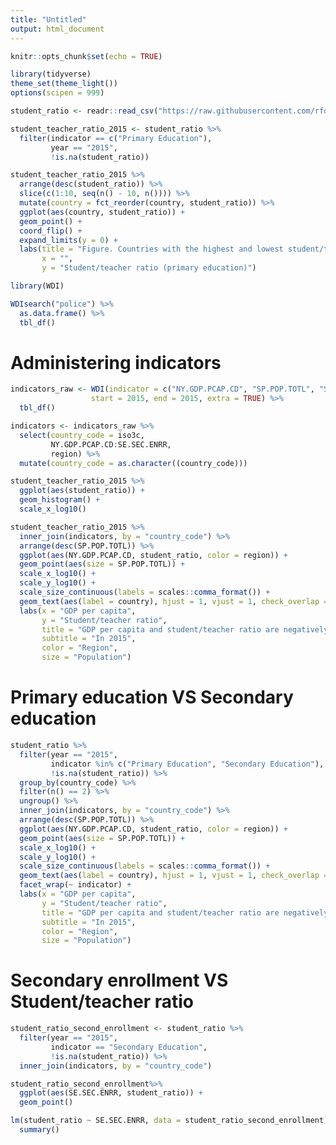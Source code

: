 ```yaml
---
title: "Untitled"
output: html_document
---
```


```r
knitr::opts_chunk$set(echo = TRUE)
```

```r
library(tidyverse)
theme_set(theme_light())
options(scipen = 999)

student_ratio <- readr::read_csv("https://raw.githubusercontent.com/rfordatascience/tidytuesday/master/data/2019/2019-05-07/student_teacher_ratio.csv")
```

```r
student_teacher_ratio_2015 <- student_ratio %>% 
  filter(indicator == c("Primary Education"), 
         year == "2015",
         !is.na(student_ratio)) 

student_teacher_ratio_2015 %>% 
  arrange(desc(student_ratio)) %>% 
  slice(c(1:10, seq(n() - 10, n()))) %>% 
  mutate(country = fct_reorder(country, student_ratio)) %>% 
  ggplot(aes(country, student_ratio)) + 
  geom_point() +
  coord_flip() + 
  expand_limits(y = 0) +
  labs(title = "Figure. Countries with the highest and lowest student/teacher ratio",
       x = "", 
       y = "Student/teacher ratio (primary education)")
```

```r
library(WDI)

WDIsearch("police") %>% 
  as.data.frame() %>% 
  tbl_df() 
```

# Administering indicators
```r
indicators_raw <- WDI(indicator = c("NY.GDP.PCAP.CD", "SP.POP.TOTL", "SE.SEC.ENRR"), 
                  start = 2015, end = 2015, extra = TRUE) %>% 
  tbl_df()

indicators <- indicators_raw %>% 
  select(country_code = iso3c, 
         NY.GDP.PCAP.CD:SE.SEC.ENRR, 
         region) %>% 
  mutate(country_code = as.character((country_code)))

```

```r
student_teacher_ratio_2015 %>% 
  ggplot(aes(student_ratio)) +
  geom_histogram() +
  scale_x_log10()

student_teacher_ratio_2015 %>% 
  inner_join(indicators, by = "country_code") %>% 
  arrange(desc(SP.POP.TOTL)) %>% 
  ggplot(aes(NY.GDP.PCAP.CD, student_ratio, color = region)) +
  geom_point(aes(size = SP.POP.TOTL)) + 
  scale_x_log10() + 
  scale_y_log10() + 
  scale_size_continuous(labels = scales::comma_format()) +
  geom_text(aes(label = country), hjust = 1, vjust = 1, check_overlap = TRUE) +
  labs(x = "GDP per capita", 
       y = "Student/teacher ratio", 
       title = "GDP per capita and student/teacher ratio are negatively correlated", 
       subtitle = "In 2015",
       color = "Region", 
       size = "Population")
```

# Primary education VS Secondary education
```r
student_ratio %>% 
  filter(year == "2015", 
         indicator %in% c("Primary Education", "Secondary Education"), 
         !is.na(student_ratio)) %>% 
  group_by(country_code) %>% 
  filter(n() == 2) %>% 
  ungroup() %>% 
  inner_join(indicators, by = "country_code") %>% 
  arrange(desc(SP.POP.TOTL)) %>% 
  ggplot(aes(NY.GDP.PCAP.CD, student_ratio, color = region)) +
  geom_point(aes(size = SP.POP.TOTL)) + 
  scale_x_log10() + 
  scale_y_log10() + 
  scale_size_continuous(labels = scales::comma_format()) +
  geom_text(aes(label = country), hjust = 1, vjust = 1, check_overlap = TRUE) +
  facet_wrap(~ indicator) +
  labs(x = "GDP per capita", 
       y = "Student/teacher ratio", 
       title = "GDP per capita and student/teacher ratio are negatively correlated", 
       subtitle = "In 2015",
       color = "Region", 
       size = "Population")
```
# Secondary enrollment VS Student/teacher ratio

```r
student_ratio_second_enrollment <- student_ratio %>% 
  filter(year == "2015", 
         indicator == "Secondary Education", 
         !is.na(student_ratio)) %>% 
  inner_join(indicators, by = "country_code") 

student_ratio_second_enrollment%>% 
  ggplot(aes(SE.SEC.ENRR, student_ratio)) +
  geom_point()

lm(student_ratio ~ SE.SEC.ENRR, data = student_ratio_second_enrollment) %>% 
  summary()
  
```

